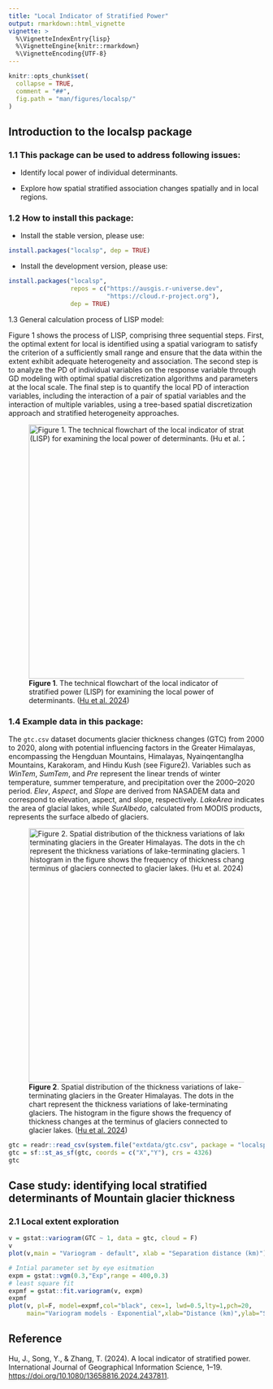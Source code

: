```yaml
---
title: "Local Indicator of Stratified Power"
output: rmarkdown::html_vignette
vignette: >
  %\VignetteIndexEntry{lisp}
  %\VignetteEngine{knitr::rmarkdown}
  %\VignetteEncoding{UTF-8}
---
```


```r
knitr::opts_chunk$set(
  collapse = TRUE,
  comment = "##",
  fig.path = "man/figures/localsp/"
)
```

## Introduction to the **localsp** package

### 1.1 This package can be used to address following issues:

- Identify local power of individual determinants.

- Explore how spatial stratified association changes spatially and in local regions.

### 1.2 How to install this package:

- Install the stable version, please use:

```r
install.packages("localsp", dep = TRUE)
```

- Install the development version, please use:

```r
install.packages("localsp",
                 repos = c("https://ausgis.r-universe.dev",
                           "https://cloud.r-project.org"),
                 dep = TRUE)
```

1.3 General calculation process of LISP model:

Figure 1 shows the process of LISP, comprising three sequential steps. First, the optimal extent for local is identified using a spatial variogram to satisfy the criterion of a sufficiently small range and ensure that the data within the extent exhibit adequate heterogeneity and association. The second step is to analyze the PD of individual variables on the response variable through GD modeling with optimal spatial discretization algorithms and parameters at the local scale. The final step is to quantify the local PD of interaction variables, including the interaction of a pair of spatial variables and the interaction of multiple variables, using a tree-based spatial discretization approach and stratified heterogeneity approaches.

![**Figure 1**. The technical flowchart of the local indicator of stratified power (LISP) for examining the local power of determinants. ([Hu et al. 2024][1])](../man/figures/lisp/flowchart.jpg){width=500px}


### 1.4 Example data in this package:

The `gtc.csv` dataset documents glacier thickness changes (GTC) from 2000 to 2020, along with potential influencing factors in the Greater Himalayas, encompassing the Hengduan Mountains, Himalayas, Nyainqentanglha Mountains, Karakoram, and Hindu Kush (see Figure2). Variables such as *WinTem*, *SumTem*, and *Pre* represent the linear trends of winter temperature, summer temperature, and precipitation over the 2000–2020 period. *Elev*, *Aspect*, and *Slope* are derived from NASADEM data and correspond to elevation, aspect, and slope, respectively. *LakeArea* indicates the area of glacial lakes, while *SurAlbedo*, calculated from MODIS products, represents the surface albedo of glaciers.

![**Figure 2**. Spatial distribution of the thickness variations of lake-terminating glaciers in the Greater Himalayas. The dots in the chart represent the thickness variations of lake-terminating glaciers. The histogram in the figure shows the frequency of thickness changes at the terminus of glaciers connected to glacier lakes. ([Hu et al. 2024][1])](../man/figures/lisp/studyarea.jpg){width=500px}

```r
gtc = readr::read_csv(system.file("extdata/gtc.csv", package = "localsp"))
gtc = sf::st_as_sf(gtc, coords = c("X","Y"), crs = 4326)
gtc
```



## Case study: identifying local stratified determinants of Mountain glacier thickness

### 2.1 Local extent exploration

```r
v = gstat::variogram(GTC ~ 1, data = gtc, cloud = F)
v
plot(v,main = "Variogram - default", xlab = "Separation distance (km)")
```

```r
# Intial parameter set by eye esitmation
expm = gstat::vgm(0.3,"Exp",range = 400,0.3)
# least square fit
expmf = gstat::fit.variogram(v, expm)
expmf
plot(v, pl=F, model=expmf,col="black", cex=1, lwd=0.5,lty=1,pch=20,
     main="Variogram models - Exponential",xlab="Distance (km)",ylab="Semivariance")
```


## Reference



Hu, J., Song, Y., & Zhang, T. (2024). A local indicator of stratified power. International Journal of Geographical Information Science, 1–19. [https://doi.org/10.1080/13658816.2024.2437811][1].




&nbsp; 

[1]: https://doi.org/10.1080/13658816.2024.2437811

&nbsp; 
